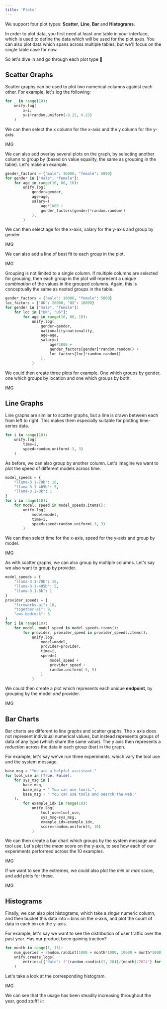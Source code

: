 ```yaml
---
title: 'Plots'
---
```


We support four plot types: **Scatter**, **Line**, **Bar** and **Histograms**.

In order to plot data, you first need at least one table in your interface,
which is used to define the data which will be used for the plot axes.
You can also plot data which spans across multiple tables,
but we'll focus on the single table case for now.

So let's dive in and go through each plot type 🤿

## Scatter Graphs

Scatter graphs can be used to plot two numerical columns against each other.
For example, let's log the following:

```python
for _ in range(10):
    unify.log(
        x=i,
        y=i+random.uniform(-0.25, 0.25)
    )
```

We can then select the x column for the x-axis and the y column for the y-axis.

IMG

We can also add overlay several plots on the graph, by selecting another column to group by (based on value equality, the same as grouping in the table).
Let's make an example.

```python
gender_factors = {"male": 10000, "female": 5000}
for gender in ["male", "female"]:
    for age in range(10, 80, 10):
        unify.log(
            gender=gender,
            age=age,
            salary=(
                age*1000 +
                gender_factors[gender]*random.random()
            ),
        )
```

We can then select age for the x-axis, salary for the y-axis and group by gender.

IMG

We can also add a line of best fit to each group in the plot.

IMG

Grouping is not limited to a single column. If multiple columns are selected for grouping,
then each group in the plot will represent a unique *combination* of the values in the grouped columns.
Again, this is conceptually the same as nested groups in the table.

```python
gender_factors = {"male": 10000, "female": 5000}
loc_factors = {"UK": 20000, "US": 10000}
for gender in ["male", "female"]:
    for loc in ["UK", "US"]:
        for age in range(10, 80, 10):
            unify.log(
                gender=gender,
                nationality=nationality,
                age=age,
                salary=(
                    age*1000 +
                    gender_factors[gender]*random.random() +
                    loc_factors[loc]*random.random()
                ),
            )
```

We could then create three plots for example. One which groups by gender, one which groups by location and one which groups by both.

IMG

## Line Graphs

Line graphs are similar to scatter graphs, but a line is drawn between each from left to right.
This makes them especially suitable for plotting time-series data.

```python
for i in range(10):
    unify.log(
        time=i,
        speed=random.uniform(-3, 3)
    )
```

As before, we can also group by another column.
Let's imagine we want to plot the speed of different models across time.

```python
model_speeds = {
    "llama-3.1-70b": 10,
    "llama-3.1-405b": 5,
    "llama-3.1-8k": 1
}
for i in range(10):
    for model, speed in model_speeds.items():
        unify.log(
            model=model,
            time=i,
            speed=speed+random.uniform(-3, 3)
        )
```

We can then select time for the x-axis, speed for the y-axis and group by model.

IMG

As with scatter graphs, we can also group by multiple columns.
Let's say we also want to group by provider.

```python
model_speeds = {
    "llama-3.1-70b": 10,
    "llama-3.1-405b": 5,
    "llama-3.1-8k": 1
}
provider_speeds = {
    "fireworks-ai": 10,
    "together-ai": 9,
    "aws-bedrock": 8
}
for i in range(10):
    for model, model_speed in model_speeds.items():
        for provider, provider_speed in provider_speeds.items():
            unify.log(  
                model=model,
                provider=provider,
                time=i,
                speed=(
                    model_speed + 
                    provider_speed + 
                    random.uniform(-5, 5)
                )
            )
```

We could then create a plot which represents each unique **endpoint**, by grouping by the model *and* provider.

IMG

## Bar Charts

Bar charts are different to line graphs and scatter graphs.
The x axis does not represent individual numerical values,
but instead represents groups of data of any type (which share the same value).
The y axis then represents a *reduction* across the data in each group (bar) in the graph.

For example, let's say we've run three experiments, which vary the tool use and the system message.

```python
base_msg = "You are a helpful assistant."
for tool_use in [True, False]:
    for sys_msg in [
        base_msg,
        base_msg + " You can use tools.",
        base_msg + " You can use tools and search the web."
    ]:
        for example_idx in range(10):
            unify.log(
                tool_use=tool_use,
                sys_msg=sys_msg,
                example_idx=example_idx,
                score=random.uniform(0, 10)
            )
```

We can then create a bar chart which groups by the system message and tool use.
Let's plot the *mean* score on the y-axis,
to see how each of our experiments performed across the 10 examples.

IMG

If we want to see the extremes, we could also plot the *min* or *max* score, and add plots for these.

IMG

## Histograms

Finally, we can also plot histograms, which take a *single* numeric column,
and then bucket this data into `n` bins on the x-axis, and plot the count of data in each bin on the y-axis.

For example, let's say we want to see the distribution of user traffic over the past year.
Has our product been gaining traction?

```python
for month in range(1, 13):
    num_queries = random.randint(1000 + month*1000, 10000 + month*1000)
    unify.create_logs(
        entries=[{"date": f"{random.randint(1, 28)}/{month}/2024"} for _ in range(num_queries)]
    )
```

Let's take a look at the corresponding histogram.

IMG

We can see that the usage has been steadily increasing throughout the year, good stuff! 📈
